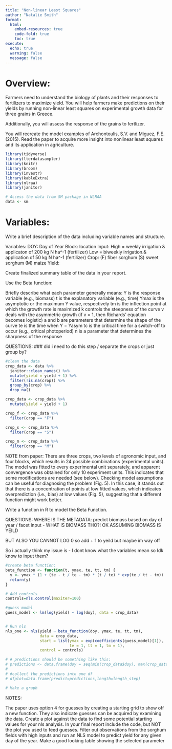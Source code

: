 ```yaml
---
title: "Non-linear Least Squares"
author: "Natalie Smith"
format: 
  html:
    embed-resources: true
    code-fold: true
    toc: true
execute: 
  echo: true
  warning: false
  message: false
---
```

# Overview: 
Farmers need to understand the biology of plants and their responses to fertilizers to maximize yield. You will help farmers make predictions on their yields by running non-linear least squares on experimental growth data for three grains in Greece. 

Additionally, you will assess the response of the grains to fertlizer. 

You will recreate the model examples of Archontoulis, S.V. and Miguez, F.E. (2015). Read the paper to acquire more insight into nonlinear least squares and its application in agriculture. 

```r
library(tidyverse)
library(lterdatasampler)
library(knitr)
library(broom)
library(investr)
library(kableExtra)
library(nlraa)
library(janitor)
```


```r
# Access the data from SM package in NLRAA
data <- sm
```

# Variables:

Write a brief description of the data including variable names and structure. 

Variables: 
DOY: Day of Year
Block: location
Input: 
  High = weekly irrigation & applicaton of 200 kg N ha^-1 (fertilizer)
  Low = biweekly irrigation.& application of 50 kg N ha^-1 (fertilizer)
Crop: 
  (F) fiber sorghum
  (S) sweet sorghum 
  (M) maize 
Yield:

Create finalized summary table of the data in your report. 

Use the Beta function:

Briefly describe what each parameter generally means: 
Y is the response variable (e.g., biomass)
t is the explanatory variable (e.g., time)
Ymax is the asymptotic or the maximum Y value, respectively
tm is the inflection point at which the growth rate is maximized
k controls the steepness of the curve
v deals with the asymmetric growth (if v = 1, then Richards' equation becomes logistic)
a and b are parameters that determine the shape of the curve
te is the time when Y = Yasym
tc is the critical time for a switch-off to occur (e.g., critical photoperiod)
n is a parameter that determines the sharpness of the response

QUESTIONS: ### did i need to do this step / separate the crops or just group by?

```r

#clean the data
crop_data <- data %>% 
  janitor::clean_names() %>%
  mutate(yield = yield + 1) %>% 
  filter(!is.na(crop)) %>% 
  group_by(crop) %>% 
  drop_na()

crop_data <- crop_data %>%
  mutate(yield = yield + 1)

crop_f <- crop_data %>% 
  filter(crop == "F")

crop_s <- crop_data %>% 
  filter(crop == "S")

crop_m <- crop_data %>% 
  filter(crop == "M")

```

NOTE from paper:
There are three crops, two levels of agronomic input, and four blocks, which results in 24 possible combinations (experimental units). The model was fitted to every experimental unit separately, and apparent convergence was obtained for only 10 experiment units. This indicates that some modifications are needed (see below). Checking model assumptions can be useful for diagnosing the problem (Fig. 5). In this case, it stands out that there is a concentration of points at low fitted values, which indicates overprediction (i.e., bias) at low values (Fig. 5), suggesting that a different function might work better.

Write a function in R to model the Beta Function.

QUESTIONS: 
WHERE IS THE METADATA:
predict biomass based on day of year / facet input 
- WHAT IS BIOMASS THO?!
OK ASSUMING BIOMASS IS YEILD 

BUT ALSO YOU CANNOT LOG 0 so add + 1 to yeild but maybe im way off

So i actually think my issue is - I dont know what the variables mean so Idk know to input them?
```r
#create beta function:
beta_function <- function(t, ymax, te, tt, tm) {
  y <- ymax * (1 + (te - t / te - tm) * (t / te) * exp(te / tt - tm))
  return(y)
}

# Add controls
controls=nls.control(maxiter=100)

#guess model
guess_model <- lm(log(yield) ~ log(doy), data = crop_data)


# Run nls
nls_one <- nls(yield ~ beta_function(doy, ymax, te, tt, tm),
               data = crop_data,
               start = list(ymax = exp(coefficients(guess_model)[1]), 
                            te = 1, tt = 1, tm = 1),
               control = controls)

# # predictions should be something like this:
# predictions <- data.frame(doy = seq(min(crop_data$doy), max(crop_data$doy), length.out = 100))
#
# #collect the predictions into one df 
# dfplot=data.frame(predict=predictions,length=length_step)

# Make a graph

```

NOTES:

The paper uses option 4 for guesses by creating a starting grid to show off a new function. 
They also indicate guesses can be acquired by examining the data. 
Create a plot against the data to find some potential starting values for your nls analysis. 
In your final report include the code, but NOT the plot you used to feed guesses.
Filter out observations from the sorghum fields with high inputs and run an NLS model to predict yield for any given day of the year. 
Make a good looking table showing the selected parameter 
